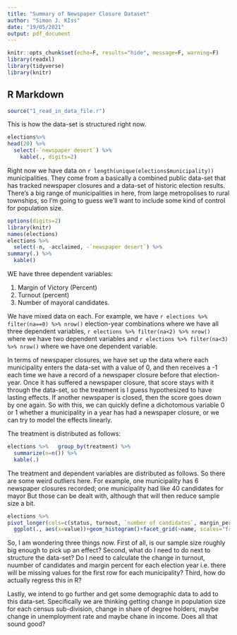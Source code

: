 ```yaml
---
title: "Summary of Newspaper Closure Dataset"
author: "Simon J. KIss"
date: "19/05/2021"
output: pdf_document
---
```


```r
knitr::opts_chunk$set(echo=F, results="hide", message=F, warning=F)
library(readxl)
library(tidyverse)
library(knitr)
```

## R Markdown

```r
source("1_read_in_data_file.r")
```

This is how the data-set is structured right now. 

```r
elections%>% 
head(20) %>% 
  select(-`newspaper desert`) %>% 
    kable(., digits=2) 

```

Right now we have data on `r length(unique(elections$municipality))` municipalities. They come from a basically a combined public data-set that has tracked newspaper closures and a data-set of historic election results. There's a big range of municipalities in here, from large metropolises to rural townships, so I'm going to guess we'll want to include some kind of control for population size. 

```r
options(digits=2)
library(knitr)
names(elections)
elections %>% 
  select(-n, -acclaimed, -`newspaper desert`) %>% 
summary(.) %>% 
  kable()


```

WE have three dependent variables:

1. Margin of Victory (Percent)
2. Turnout (percent)
3. Number of mayoral candidates. 

We have mixed data on each. For example, we have `r elections %>% filter(na==0) %>% nrow()` election-year combinations where we have all three dependent variables, `r elections %>% filter(na<2) %>% nrow()` where we have two dependent variables and `r elections %>% filter(na<3) %>% nrow()` where we have one dependent variable. 

In terms of newspaper closures, we have set up the data where each municipality enters the data-set with a value of 0, and then receives a -1 each time we have a record of a newspaper closure before that election-year. Once it has suffered a newspaper closure, that score stays with it through the data-set, so the treatment is I guess hypothesized to have lasting effects. If another newspaper is closed, then the score goes down by one again. So with this, we can quickly define a dichotomous variable 0 or 1 whether a municipality in a year has had a newspaper closure, or we can try to model the effects linearly. 

The treatment is distributed as follows:


```r

elections %>%   group_by(treatment) %>% 
  summarize(n=n()) %>%
  kable(.)

```

The treatment and dependent variables are distributed as follows. So there are some weird outliers here. For example, one municipality has 6 newspaper closures recorded; one municipality had like 40 candidates for mayor But those can be dealt with, although that will then reduce sample size a bit. 
```r
elections %>% 
pivot_longer(cols=c(status, turnout, `number of candidates`, margin_percent)) %>% 
  ggplot(., aes(x=value))+geom_histogram()+facet_grid(~name, scales="free_x")

```

So, I am wondering three things now. First of all, is our sample size roughly big enough to pick up an effect? Second, what do I need to do next to structure the data-set? Do I need to calculate the change in turnout, nuumber of candidates and margin percent for each election year i.e. there will be missing values for the first row for each municipality? Third, how do actually regress this in R? 

Lastly, we intend to go further and get some demographic data to add to this data-set. Specifically we are thinking getting change in population size for each census sub-division, change in share of degree holders, maybe change in unemployment rate and maybe chane in income. Does all that sound good?



